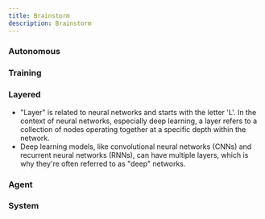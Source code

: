 ```yaml
---
title: Brainstorm
description: Brainstorm
---
```


### Autonomous

### Training

### Layered

- "Layer" is related to neural networks and starts with the letter 'L'. In the context of neural networks, especially deep learning, a layer refers to a collection of nodes operating together at a specific depth within the network.
- Deep learning models, like convolutional neural networks (CNNs) and recurrent neural networks (RNNs), can have multiple layers, which is why they're often referred to as "deep" networks.

### Agent

### System

